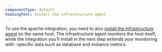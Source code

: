 ```yaml
---
componentType: default
headingText: Install the infrastructure agent
---
```


To use the apache integration, you need to also [install the infrastructure agent](/docs/infrastructure/install-infrastructure-agent/get-started/install-infrastructure-agent-new-relic/) on the same host. The infrastructure agent monitors the host itself, while the integration you'll install in the next step extends your monitoring with -specific data such as database and instance metrics.